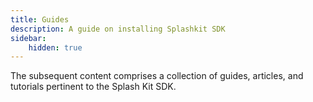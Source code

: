 ```yaml
---
title: Guides
description: A guide on installing Splashkit SDK
sidebar:
    hidden: true
---
```



The subsequent content comprises a collection of guides, articles, and tutorials pertinent to the Splash Kit SDK.

<CardGrid stagger>

<LinkCard
    title="Animations 📽️"
    description="Examples & Guides"
    href="/guides/animations/"
/>
<LinkCard
title="Audio 🔉"
description="Examples & Guides"
href="/guides/audio/"
/>
<LinkCard
title="Camera 📷"
description="Examples & Guides"
href="/guides/camera/"
/>
<LinkCard
title="Database 📁"
description="Examples & Guides"
href="/guides/database/"
/>

<LinkCard
title="Inputs 🖱️"
description="Examples & Guides"
href="/guides/inputs/"
/>
<LinkCard
title="JSON 🗄️"
description="Examples & Guides"
href="/guides/json/"
/>
<LinkCard
title="Networking 🌐"
description="Examples & Guides"
href="/guides/networking/"
/>
<LinkCard
title="Others 👾"
description="Examples & Guides"
href="/guides/others/"
/>
<LinkCard
title="Sprites 📍"
description="Examples & Guides"
href="/guides/sprites/"
/>
<LinkCard
title="Starter 🗽"
description="Examples & Guides"
href="/guides/starter/"
/>
<LinkCard
title="Utilites ⚒️"
description="Examples & Guides"
href="/guides/utilities/"
/>
</CardGrid>


<ScriptComp client:only />